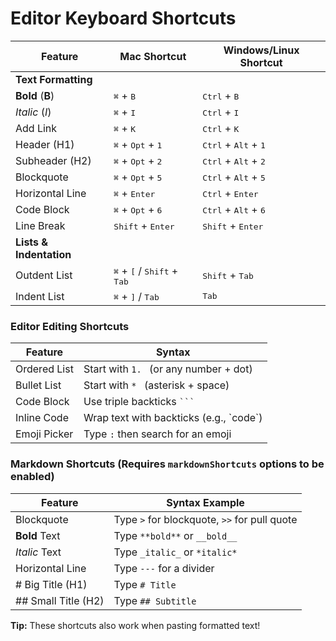 # Editor Keyboard Shortcuts

| Feature                 | Mac Shortcut                                                    | Windows/Linux Shortcut                          |
| ----------------------- | --------------------------------------------------------------- | ----------------------------------------------- |
| **Text Formatting**     |                                                                 |                                                 |
| **Bold** (**B**)        | <kbd>⌘</kbd> + <kbd>B</kbd>                                     | <kbd>Ctrl</kbd> + <kbd>B</kbd>                  |
| _Italic_ (_I_)          | <kbd>⌘</kbd> + <kbd>I</kbd>                                     | <kbd>Ctrl</kbd> + <kbd>I</kbd>                  |
| Add Link                | <kbd>⌘</kbd> + <kbd>K</kbd>                                     | <kbd>Ctrl</kbd> + <kbd>K</kbd>                  |
| Header (H1)             | <kbd>⌘</kbd> + <kbd>Opt</kbd> + <kbd>1</kbd>                    | <kbd>Ctrl</kbd> + <kbd>Alt</kbd> + <kbd>1</kbd> |
| Subheader (H2)          | <kbd>⌘</kbd> + <kbd>Opt</kbd> + <kbd>2</kbd>                    | <kbd>Ctrl</kbd> + <kbd>Alt</kbd> + <kbd>2</kbd> |
| Blockquote              | <kbd>⌘</kbd> + <kbd>Opt</kbd> + <kbd>5</kbd>                    | <kbd>Ctrl</kbd> + <kbd>Alt</kbd> + <kbd>5</kbd> |
| Horizontal Line         | <kbd>⌘</kbd> + <kbd>Enter</kbd>                                 | <kbd>Ctrl</kbd> + <kbd>Enter</kbd>              |
| Code Block              | <kbd>⌘</kbd> + <kbd>Opt</kbd> + <kbd>6</kbd>                    | <kbd>Ctrl</kbd> + <kbd>Alt</kbd> + <kbd>6</kbd> |
| Line Break              | <kbd>Shift</kbd> + <kbd>Enter</kbd>                             | <kbd>Shift</kbd> + <kbd>Enter</kbd>             |
| **Lists & Indentation** |                                                                 |                                                 |
| Outdent List            | <kbd>⌘</kbd> + <kbd>[</kbd> / <kbd>Shift</kbd> + <kbd>Tab</kbd> | <kbd>Shift</kbd> + <kbd>Tab</kbd>               |
| Indent List             | <kbd>⌘</kbd> + <kbd>]</kbd> / <kbd>Tab</kbd>                    | <kbd>Tab</kbd>                                  |

### Editor Editing Shortcuts

| Feature      | Syntax                                    |
| ------------ | ----------------------------------------- |
| Ordered List | Start with `1. ` (or any number + dot)    |
| Bullet List  | Start with `* ` (asterisk + space)        |
| Code Block   | Use triple backticks ` ``` `              |
| Inline Code  | Wrap text with backticks (e.g., \`code\`) |
| Emoji Picker | Type `:` then search for an emoji         |

### Markdown Shortcuts (Requires `markdownShortcuts` options to be enabled)

| Feature             | Syntax Example                               |
| ------------------- | -------------------------------------------- |
| Blockquote          | Type `>` for blockquote, `>>` for pull quote |
| **Bold** Text       | Type `**bold**` or `__bold__`                |
| _Italic_ Text       | Type `_italic_` or `*italic*`                |
| Horizontal Line     | Type `---` for a divider                     |
| # Big Title (H1)    | Type `# Title`                               |
| ## Small Title (H2) | Type `## Subtitle`                           |

**Tip:** These shortcuts also work when pasting formatted text!
